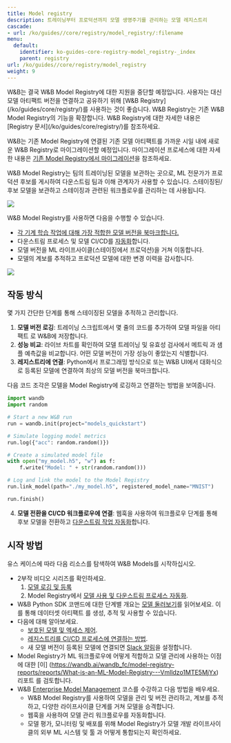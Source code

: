 ---
title: Model registry
description: 트레이닝부터 프로덕션까지 모델 생명주기를 관리하는 모델 레지스트리
cascade:
- url: /ko/guides//core/registry/model_registry/:filename
menu:
  default:
    identifier: ko-guides-core-registry-model_registry-_index
    parent: registry
url: /ko/guides//core/registry/model_registry
weight: 9
---

<Note>
W&B는 결국 W&B Model Registry에 대한 지원을 중단할 예정입니다. 사용자는 대신 모델 아티팩트 버전을 연결하고 공유하기 위해 [W&B Registry](/ko/guides/core/registry/)를 사용하는 것이 좋습니다. W&B Registry는 기존 W&B Model Registry의 기능을 확장합니다. W&B Registry에 대한 자세한 내용은 [Registry 문서](/ko/guides/core/registry/)를 참조하세요.

W&B는 기존 Model Registry에 연결된 기존 모델 아티팩트를 가까운 시일 내에 새로운 W&B Registry로 마이그레이션할 예정입니다. 마이그레이션 프로세스에 대한 자세한 내용은 [기존 Model Registry에서 마이그레이션](/ko/guides/core/registry/model_registry_eol)을 참조하세요.
</Note>

W&B Model Registry는 팀의 트레이닝된 모델을 보관하는 곳으로, ML 전문가가 프로덕션 후보를 게시하여 다운스트림 팀과 이해 관계자가 사용할 수 있습니다. 스테이징된/후보 모델을 보관하고 스테이징과 관련된 워크플로우를 관리하는 데 사용됩니다.

<Frame>
    <img src="/images/models/model_reg_landing_page.png"  />
</Frame>

W&B Model Registry를 사용하면 다음을 수행할 수 있습니다.

* [각 기계 학습 작업에 대해 가장 적합한 모델 버전을 북마크합니다.](/ko/./link-model-version)
* 다운스트림 프로세스 및 모델 CI/CD를 [자동화](/ko/guides/core/automations/)합니다.
* 모델 버전을 ML 라이프사이클(스테이징에서 프로덕션)을 거쳐 이동합니다.
* 모델의 계보를 추적하고 프로덕션 모델에 대한 변경 이력을 감사합니다.

<Frame>
    <img src="/images/models/models_landing_page.png"  />
</Frame>

## 작동 방식
몇 가지 간단한 단계를 통해 스테이징된 모델을 추적하고 관리합니다.

1. **모델 버전 로깅**: 트레이닝 스크립트에서 몇 줄의 코드를 추가하여 모델 파일을 아티팩트 로 W&B에 저장합니다.
2. **성능 비교**: 라이브 차트를 확인하여 모델 트레이닝 및 유효성 검사에서 메트릭 과 샘플 예측값을 비교합니다. 어떤 모델 버전이 가장 성능이 좋았는지 식별합니다.
3. **레지스트리에 연결**: Python에서 프로그래밍 방식으로 또는 W&B UI에서 대화식으로 등록된 모델에 연결하여 최상의 모델 버전을 북마크합니다.

다음 코드 조각은 모델을 Model Registry에 로깅하고 연결하는 방법을 보여줍니다.

```python
import wandb
import random

# Start a new W&B run
run = wandb.init(project="models_quickstart")

# Simulate logging model metrics
run.log({"acc": random.random()})

# Create a simulated model file
with open("my_model.h5", "w") as f:
    f.write("Model: " + str(random.random()))

# Log and link the model to the Model Registry
run.link_model(path="./my_model.h5", registered_model_name="MNIST")

run.finish()
```

4. **모델 전환을 CI/CD 워크플로우에 연결**: 웹훅을 사용하여 워크플로우 단계를 통해 후보 모델을 전환하고 [다운스트림 작업 자동화](/ko/guides/core/automations/)합니다.

## 시작 방법
유스 케이스에 따라 다음 리소스를 탐색하여 W&B Models를 시작하십시오.

* 2부작 비디오 시리즈를 확인하세요.
  1. [모델 로깅 및 등록](https://www.youtube.com/watch?si=MV7nc6v-pYwDyS-3&v=ZYipBwBeSKE&feature=youtu.be)
  2. Model Registry에서 [모델 사용 및 다운스트림 프로세스 자동화](https://www.youtube.com/watch?v=8PFCrDSeHzw).
* W&B Python SDK 코맨드에 대한 단계별 개요는 [모델 둘러보기](/ko/./walkthrough)를 읽어보세요. 이를 통해 데이터셋 아티팩트 를 생성, 추적 및 사용할 수 있습니다.
* 다음에 대해 알아보세요.
   * [보호된 모델 및 엑세스 제어](/ko/./access_controls).
   * [레지스트리를 CI/CD 프로세스에 연결하는 방법](/ko/guides/core/automations/).
   * 새 모델 버전이 등록된 모델에 연결되면 [Slack 알림](/ko/./notifications)을 설정합니다.
* Model Registry가 ML 워크플로우에 어떻게 적합하고 모델 관리에 사용하는 이점에 대한 [이] (https://wandb.ai/wandb_fc/model-registry-reports/reports/What-is-an-ML-Model-Registry---Vmlldzo1MTE5MjYx) 리포트 를 검토합니다.
* W&B [Enterprise Model Management](https://www.wandb.courses/courses/enterprise-model-management) 코스를 수강하고 다음 방법을 배우세요.
  * W&B Model Registry를 사용하여 모델을 관리 및 버전 관리하고, 계보를 추적하고, 다양한 라이프사이클 단계를 거쳐 모델을 승격합니다.
  * 웹훅을 사용하여 모델 관리 워크플로우를 자동화합니다.
  * 모델 평가, 모니터링 및 배포를 위해 Model Registry가 모델 개발 라이프사이클의 외부 ML 시스템 및 툴 과 어떻게 통합되는지 확인하세요.
